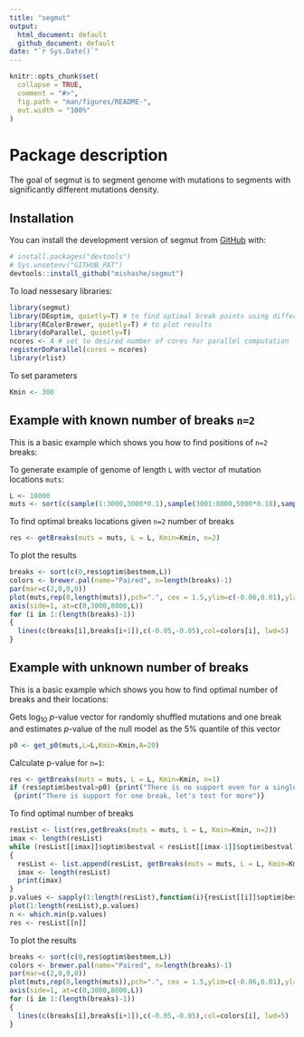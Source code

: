 ```yaml
---
title: "segmut"
output: 
  html_document: default
  github_document: default
date: "`r Sys.Date()`"
---
```


<!-- README.md is generated from README.Rmd. Please edit that file -->

```r
knitr::opts_chunk$set(
  collapse = TRUE,
  comment = "#>",
  fig.path = "man/figures/README-",
  out.width = "100%"
)
```

# Package description

<!-- badges: start -->

<!-- badges: end -->

The goal of segmut is to segment genome with mutations to segments with significantly different mutations density.

## Installation

You can install the development version of segmut from [GitHub](https://github.com/) with:

``` r
# install.packages("devtools")
# Sys.unsetenv("GITHUB_PAT")
devtools::install_github("mishashe/segmut")
```

To load nessesary libraries:
```r
library(segmut)
library(DEoptim, quietly=T) # to find optimal break points using differential evolution algorithm
library(RColorBrewer, quietly=T) # to plot results
library(doParallel, quietly=T)
ncores <- 4 # set to desired number of cores for parallel computation
registerDoParallel(cores = ncores)
library(rlist)
```
To set parameters
```r
Kmin <- 300
```

## Example with known number of breaks ```n=2```

This is a basic example which shows you how to find positions of ```n=2``` breaks:

To generate example of genome of length ```L``` with vector of mutation locations ```muts```:
```r
L <- 10000
muts <- sort(c(sample(1:3000,3000*0.1),sample(3001:8000,5000*0.18),sample(8001:10000,2000*0.12)))
```
To find optimal breaks locations given ```n=2``` number of breaks
```r
res <- getBreaks(muts = muts, L = L, Kmin=Kmin, n=2)
```
To plot the results
```r
breaks <- sort(c(0,res$optim$bestmem,L))
colors <- brewer.pal(name="Paired", n=length(breaks)-1)
par(mar=c(2,0,0,0))
plot(muts,rep(0,length(muts)),pch=".", cex = 1.5,ylim=c(-0.06,0.01),ylab="",xlab="", axes=F)
axis(side=1, at=c(0,3000,8000,L))
for (i in 1:(length(breaks)-1))
{
  lines(c(breaks[i],breaks[i+1]),c(-0.05,-0.05),col=colors[i], lwd=5)
}
```

## Example with unknown number of breaks

This is a basic example which shows you how to find optimal number of breaks and their locations:

Gets $\log_{10}$ *p*-value vector for randomly shuffled mutations and one break and estimates *p*-value of the null model as the 5% quantile of this vector
```r
p0 <- get_p0(muts,L=L,Kmin=Kmin,A=20)
```

Calculate p-value for `n=1`:
```r
res <- getBreaks(muts = muts, L = L, Kmin=Kmin, n=1)
if (res$optim$bestval>p0) {print("There is no support even for a single break")} else
 {print("There is support for one break, let's test for more")}
```

To find optimal number of breaks
```r
resList <- list(res,getBreaks(muts = muts, L = L, Kmin=Kmin, n=2))
imax <- length(resList)
while (resList[[imax]]$optim$bestval < resList[[imax-1]]$optim$bestval) 
{
  resList <- list.append(resList, getBreaks(muts = muts, L = L, Kmin=Kmin, n=length(resList)+1))
  imax <- length(resList)
  print(imax)
}
p.values <- sapply(1:length(resList),function(i){resList[[i]]$optim$bestval})
plot(1:length(resList),p.values)
n <- which.min(p.values)
res <- resList[[n]]
```
To plot the results
```r
breaks <- sort(c(0,res$optim$bestmem,L))
colors <- brewer.pal(name="Paired", n=length(breaks)-1)
par(mar=c(2,0,0,0))
plot(muts,rep(0,length(muts)),pch=".", cex = 1.5,ylim=c(-0.06,0.01),ylab="",xlab="", axes=F)
axis(side=1, at=c(0,3000,8000,L))
for (i in 1:(length(breaks)-1))
{
  lines(c(breaks[i],breaks[i+1]),c(-0.05,-0.05),col=colors[i], lwd=5)
}
```
